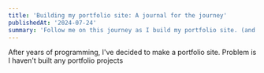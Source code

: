 ```yaml
---
title: 'Building my portfolio site: A journal for the journey'
publishedAt: '2024-07-24'
summary: 'Follow me on this journey as I build my portfolio site. (and some portfolio projects lol)'
---
```


After years of programming, I've decided to make a portfolio site.
Problem is I haven't built any portfolio projects
